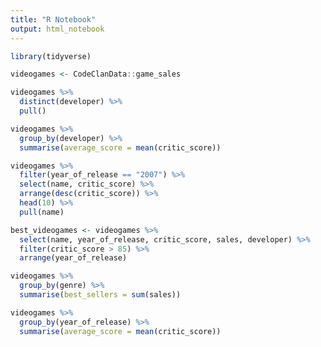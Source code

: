 ```yaml
---
title: "R Notebook"
output: html_notebook
---
```


```r
library(tidyverse)
```

```r
videogames <- CodeClanData::game_sales
```

```r
videogames %>% 
  distinct(developer) %>% 
  pull()
```

```r
videogames %>% 
  group_by(developer) %>% 
  summarise(average_score = mean(critic_score))
```
```r
videogames %>% 
  filter(year_of_release == "2007") %>% 
  select(name, critic_score) %>% 
  arrange(desc(critic_score)) %>% 
  head(10) %>% 
  pull(name)
```
```r
best_videogames <- videogames %>% 
  select(name, year_of_release, critic_score, sales, developer) %>% 
  filter(critic_score > 85) %>% 
  arrange(year_of_release)

```


```r
videogames %>% 
  group_by(genre) %>% 
  summarise(best_sellers = sum(sales))
```


```r
videogames %>% 
  group_by(year_of_release) %>% 
  summarise(average_score = mean(critic_score))
```


